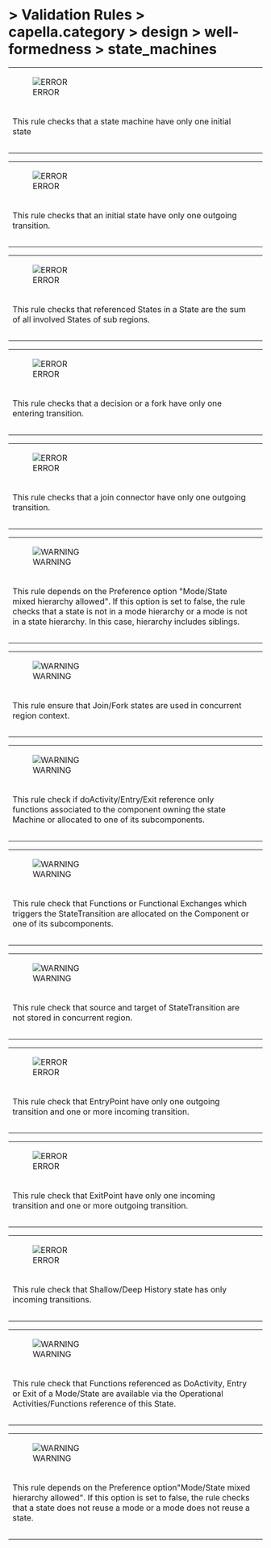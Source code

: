       
= > Validation Rules > capella.category > design > well-formedness > state_machines =
            
{| border="1"
|-
|[[Image:Images/error.gif|ERROR]]
|  
|-
|This rule checks that a state machine have only one initial state 
|-
|- 
|}            
{| border="1"
|-
|[[Image:Images/error.gif|ERROR]]
|  
|-
|This rule checks that an initial state have only one outgoing transition. 
|-
|- 
|}            
{| border="1"
|-
|[[Image:Images/error.gif|ERROR]]
|  
|-
|This rule checks that referenced  States in a State are the sum of all involved States of sub regions. 
|-
|- 
|}            
{| border="1"
|-
|[[Image:Images/error.gif|ERROR]]
|  
|-
|This rule checks that a decision or a fork have only one entering transition. 
|-
|- 
|}            
{| border="1"
|-
|[[Image:Images/error.gif|ERROR]]
|  
|-
|This rule checks that a join connector have only one outgoing transition. 
|-
|- 
|}            
{| border="1"
|-
|[[Image:Images/warning.gif|WARNING]]
|  
|-
|This rule depends on the Preference option "Mode/State mixed hierarchy allowed". If this option is set to false, the rule checks that  a state is not in a mode hierarchy or a mode is not in a state hierarchy. In this case, hierarchy includes siblings. 
|-
|- 
|}            
{| border="1"
|-
|[[Image:Images/warning.gif|WARNING]]
|  
|-
|This rule ensure that Join/Fork states are used in concurrent region context. 
|-
|- 
|}            
{| border="1"
|-
|[[Image:Images/warning.gif|WARNING]]
|  
|-
|This rule check if doActivity/Entry/Exit reference only functions associated to the component owning the state Machine or allocated to one of its subcomponents. 
|-
|- 
|}            
{| border="1"
|-
|[[Image:Images/warning.gif|WARNING]]
|  
|-
|This rule check that Functions or Functional Exchanges which triggers the StateTransition are allocated on the Component or one of its subcomponents. 
|-
|- 
|}            
{| border="1"
|-
|[[Image:Images/warning.gif|WARNING]]
|  
|-
|This rule check that source and target of StateTransition are not stored in concurrent region. 
|-
|- 
|}            
{| border="1"
|-
|[[Image:Images/error.gif|ERROR]]
|  
|-
|This rule check that EntryPoint have only one outgoing transition and one or more incoming transition. 
|-
|- 
|}            
{| border="1"
|-
|[[Image:Images/error.gif|ERROR]]
|  
|-
|This rule check that ExitPoint have only one incoming transition and one or more outgoing transition. 
|-
|- 
|}            
{| border="1"
|-
|[[Image:Images/error.gif|ERROR]]
|  
|-
|This rule check that Shallow/Deep History state has only incoming transitions. 
|-
|- 
|}            
{| border="1"
|-
|[[Image:Images/warning.gif|WARNING]]
|  
|-
|This rule check that Functions referenced as DoActivity, Entry or Exit of a Mode/State are available via the Operational Activities/Functions reference of this State. 
|-
|- 
|}            
{| border="1"
|-
|[[Image:Images/warning.gif|WARNING]]
|  
|-
|This rule depends on the Preference option"Mode/State mixed hierarchy allowed". If this option is set to false, the rule checks that a state does not reuse a mode or a mode does not reuse a state. 
|-
|- 
|}   
